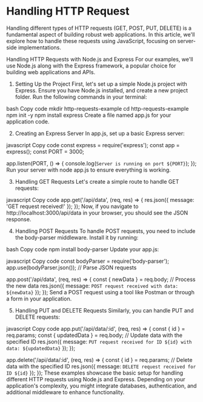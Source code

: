 # Handling HTTP Request

Handling different types of HTTP requests (GET, POST, PUT, DELETE) is a fundamental aspect of building robust web applications. In this article, we'll explore how to handle these requests using JavaScript, focusing on server-side implementations.

Handling HTTP Requests with Node.js and Express
For our examples, we'll use Node.js along with the Express framework, a popular choice for building web applications and APIs.

1. Setting Up the Project
First, let's set up a simple Node.js project with Express. Ensure you have Node.js installed, and create a new project folder. Run the following commands in your terminal:

bash
Copy code
mkdir http-requests-example
cd http-requests-example
npm init -y
npm install express
Create a file named app.js for your application code.

2. Creating an Express Server
In app.js, set up a basic Express server:

javascript
Copy code
const express = require('express');
const app = express();
const PORT = 3000;

app.listen(PORT, () => {
  console.log(`Server is running on port ${PORT}`);
});
Run your server with node app.js to ensure everything is working.

3. Handling GET Requests
Let's create a simple route to handle GET requests:

javascript
Copy code
app.get('/api/data', (req, res) => {
  res.json({ message: 'GET request received!' });
});
Now, if you navigate to http://localhost:3000/api/data in your browser, you should see the JSON response.

4. Handling POST Requests
To handle POST requests, you need to include the body-parser middleware. Install it by running:

bash
Copy code
npm install body-parser
Update your app.js:

javascript
Copy code
const bodyParser = require('body-parser');
app.use(bodyParser.json()); // Parse JSON requests

app.post('/api/data', (req, res) => {
  const { newData } = req.body;
  // Process the new data
  res.json({ message: `POST request received with data: ${newData}` });
});
Send a POST request using a tool like Postman or through a form in your application.

5. Handling PUT and DELETE Requests
Similarly, you can handle PUT and DELETE requests:

javascript
Copy code
app.put('/api/data/:id', (req, res) => {
  const { id } = req.params;
  const { updatedData } = req.body;
  // Update data with the specified ID
  res.json({ message: `PUT request received for ID ${id} with data: ${updatedData}` });
});

app.delete('/api/data/:id', (req, res) => {
  const { id } = req.params;
  // Delete data with the specified ID
  res.json({ message: `DELETE request received for ID ${id}` });
});
These examples showcase the basic setup for handling different HTTP requests using Node.js and Express. Depending on your application's complexity, you might integrate databases, authentication, and additional middleware to enhance functionality.





